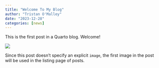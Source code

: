 ```yaml
---
title: "Welcome To My Blog"
author: "Tristan O'Malley"
date: "2023-12-28"
categories: [news]
---
```


This is the first post in a Quarto blog. Welcome!

![](thumbnail.jpg)

Since this post doesn't specify an explicit `image`, the first image in the post will be used in the listing page of posts.
